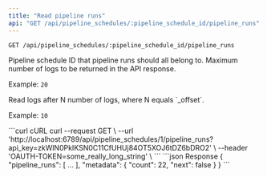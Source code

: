 ```yaml
---
title: "Read pipeline runs"
api: "GET /api/pipeline_schedules/:pipeline_schedule_id/pipeline_runs"
---
```

`GET /api/pipeline_schedules/:pipeline_schedule_id/pipeline_runs`

<ParamField path="pipeline_schedule_id" type="integer" required>
  Pipeline schedule ID that pipeline runs should all belong to.
</ParamField>

<ParamField query="_limit" type="integer">
  Maximum number of logs to be returned in the API response.

  Example: `20`
</ParamField>

<ParamField query="_offset" type="integer">
  Read logs after N number of logs, where N equals `_offset`.

  Example: `10`
</ParamField>

<RequestExample>
```curl cURL
curl --request GET \
  --url 'http://localhost:6789/api/pipeline_schedules/1/pipeline_runs?api_key=zkWlN0PkIKSN0C11CfUHUj84OT5XOJ6tDZ6bDRO2' \
  --header 'OAUTH-TOKEN=some_really_long_string' \
```
</RequestExample>
<ResponseExample>
```json Response
{
  "pipeline_runs": [
    ...
  ],
  "metadata": {
    "count": 22,
    "next": false
  }
}
```
</ResponseExample>
